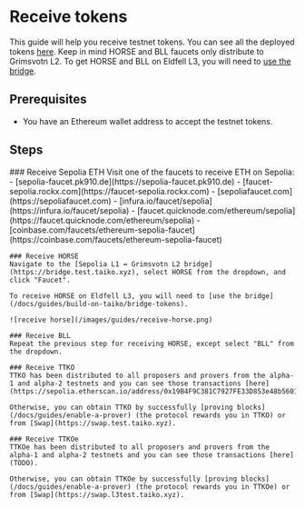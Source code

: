 
# Receive tokens

This guide will help you receive testnet tokens. You can see all the deployed tokens [here](/docs/reference/contract-addresses). Keep in mind HORSE and BLL faucets only distribute to Grimsvotn L2. To get HORSE and BLL on Eldfell L3, you will need to [use the bridge](/docs/guides/build-on-taiko/bridge-tokens).

## Prerequisites

- You have an Ethereum wallet address to accept the testnet tokens.

## Steps

<Steps>
    ### Receive Sepolia ETH
    Visit one of the faucets to receive ETH on Sepolia:
      - [sepolia-faucet.pk910.de](https://sepolia-faucet.pk910.de)
      - [faucet-sepolia.rockx.com](https://faucet-sepolia.rockx.com)
      - [sepoliafaucet.com](https://sepoliafaucet.com)
      - [infura.io/faucet/sepolia](https://infura.io/faucet/sepolia)
      - [faucet.quicknode.com/ethereum/sepolia](https://faucet.quicknode.com/ethereum/sepolia)
      - [coinbase.com/faucets/ethereum-sepolia-faucet](https://coinbase.com/faucets/ethereum-sepolia-faucet)

    ### Receive HORSE
    Navigate to the [Sepolia L1 ↔ Grimsvotn L2 bridge](https://bridge.test.taiko.xyz), select HORSE from the dropdown, and click "Faucet".

    To receive HORSE on Eldfell L3, you will need to [use the bridge](/docs/guides/build-on-taiko/bridge-tokens).

    ![receive horse](/images/guides/receive-horse.png)

    ### Receive BLL
    Repeat the previous step for receiving HORSE, except select "BLL" from the dropdown.

    ### Receive TTKO
    TTKO has been distributed to all proposers and provers from the alpha-1 and alpha-2 testnets and you can see those transactions [here](https://sepolia.etherscan.io/address/0x19B4F9C381C7927FE33D853e48b560141A380C44).

    Otherwise, you can obtain TTKO by successfully [proving blocks](/docs/guides/enable-a-prover) (the protocol rewards you in TTKO) or from [Swap](https://swap.test.taiko.xyz).

    ### Receive TTKOe
    TTKOe has been distributed to all proposers and provers from the alpha-1 and alpha-2 testnets and you can see those transactions [here](TODO).

    Otherwise, you can obtain TTKOe by successfully [proving blocks](/docs/guides/enable-a-prover) (the protocol rewards you in TTKOe) or from [Swap](https://swap.l3test.taiko.xyz).

</Steps>
